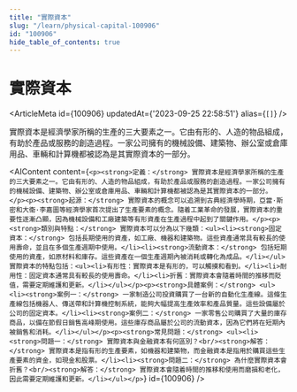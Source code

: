 ```yaml
---
title: "實際資本"
slug: "/learn/physical-capital-100906"
id: "100906"
hide_table_of_contents: true
---
```



# 實際資本

<ArticleMeta id={100906} updatedAt={'2023-09-25 22:58:51'} alias={`[]`} />
<div className='border-solid border-b border-t-0 my-4 border-[var(--ifm-color-gray-300)]' />

實際資本是經濟學家所稱的生產的三大要素之一。它由有形的、人造的物品組成，有助於產品或服務的創造過程。一家公司擁有的機械設備、建築物、辦公室或倉庫用品、車輛和計算機都被認為是其實際資本的一部分。

<AIContent content={`<p><strong>定義：</strong> 實際資本是經濟學家所稱的生產的三大要素之一。它由有形的、人造的物品組成，有助於產品或服務的創造過程。一家公司擁有的機械設備、建築物、辦公室或倉庫用品、車輛和計算機都被認為是其實際資本的一部分。</p><p><strong>起源：</strong> 實際資本的概念可以追溯到古典經濟學時期，亞當·斯密和大衞·李嘉圖等經濟學家首次提出了生產要素的概念。隨着工業革命的發展，實際資本的重要性逐漸凸顯，因為機械設備和工廠建築等有形資產在生產過程中起到了關鍵作用。</p><p><strong>類別與特點：</strong> 實際資本可以分為以下幾類：<ul><li><strong>固定資本：</strong> 包括長期使用的資產，如工廠、機器和建築物。這些資產通常具有較長的使用壽命，並且在多個生產週期中使用。</li><li><strong>流動資本：</strong> 包括短期使用的資產，如原材料和庫存。這些資產在一個生產週期內被消耗或轉化為成品。</li></ul>實際資本的特點包括：<ul><li>有形性：實際資本是有形的，可以觸摸和看到。</li><li>耐用性：固定資本通常具有較長的使用壽命。</li><li>折舊：實際資本會隨着時間的推移而貶值，需要定期維護和更新。</li></ul></p><p><strong>具體案例：</strong> <ul><li><strong>案例一：</strong> 一家制造公司投資購買了一台新的自動化生產線。這條生產線包括機器人、傳送帶和計算機控制系統，能夠大幅提高生產效率和產品質量。這些設備屬於公司的固定資本。</li><li><strong>案例二：</strong> 一家零售公司購買了大量的庫存商品，以備在節假日銷售高峰期使用。這些庫存商品屬於公司的流動資本，因為它們將在短期內被銷售和消耗。</li></ul></p><p><strong>常見問題：</strong> <ul><li><strong>問題一：</strong> 實際資本與金融資本有何區別？<br/><strong>解答：</strong> 實際資本是指有形的生產要素，如機器和建築物，而金融資本是指用於購買這些生產要素的資金，如現金和股票。</li><li><strong>問題二：</strong> 為什麼實際資本會折舊？<br/><strong>解答：</strong> 實際資本會隨着時間的推移和使用而磨損和老化，因此需要定期維護和更新。</li></ul></p>`} id={100906} />
